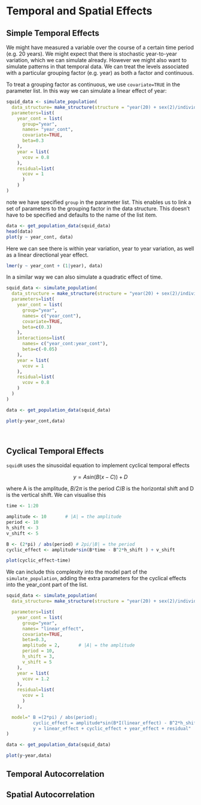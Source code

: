 # Temporal and Spatial Effects

## Simple Temporal Effects

We might have measured a variable over the course of a certain time period (e.g. 20 years). We might expect that there is stochastic year-to-year variation, which we can simulate already. However we might also want to simulate patterns in that temporal data. We can treat the levels associated with a particular grouping factor (e.g. year) as both a factor and continuous.

To treat a grouping factor as continuous, we use `covariate=TRUE` in the parameter list. In this way we can simulate a linear effect of year:
```r
squid_data <- simulate_population( 
  data_structure= make_structure(structure = "year(20) + sex(2)/individual(50)",repeat_obs=20),
  parameters=list(
    year_cont = list(
      group="year",
      names= "year_cont",
      covariate=TRUE,
      beta=0.3
    ),
    year = list(
      vcov = 0.8
    ),
    residual=list(
      vcov = 1
      )
    )
)
```

note we have specified `group` in the parameter list. This enables us to link a set of parameters to the grouping factor in the data structure. This doesn't have to be specified and defaults to the name of the list item.


```r
data <- get_population_data(squid_data)
head(data)
plot(y ~ year_cont, data)
```


Here we can see there is within year variation, year to year variation, as well as a linear directional year effect.
```r
lmer(y ~ year_cont + (1|year), data)
```

In a similar way we can also simulate a quadratic effect of time.

```r
squid_data <- simulate_population(
  data_structure = make_structure(structure = "year(20) + sex(2)/individual(50)",repeat_obs=20),
  parameters=list(
    year_cont = list(
      group="year",
      names= c("year_cont"),
      covariate=TRUE,
      beta=c(0.3)
    ),
    interactions=list(
      names= c("year_cont:year_cont"),
      beta=c(-0.05)
    ),
    year = list(
      vcov = 1
    ),
    residual=list(
      vcov = 0.8
    )
  )
)

data <- get_population_data(squid_data)

plot(y~year_cont,data)
```

<br>

## Cyclical Temporal Effects
`squidR` uses the sinusoidal equation to implement cyclical temporal effects

<div class="alert alert-info">

$$
y = A sin(B(x - C)) + D
$$
</div>

 where A is the amplitude, $B/2\pi$ is the period $C/B$ is the horizontal shift and D is the vertical shift. We can visualise this

```r
 
time <- 1:20

amplitude <- 10       # |A| = the amplitude
period <- 10
h_shift <- 3
v_shift <- 5

B <- (2*pi) / abs(period) # 2pi/|B| = the period 
cyclic_effect <- amplitude*sin(B*time - B^2*h_shift ) + v_shift

plot(cyclic_effect~time)

```


We can include this complexity into the model part of the `simulate_population`, adding the extra parameters for the cyclical effects into the year_cont part of the list.

```r
squid_data <- simulate_population(
  data_structure= make_structure(structure = "year(20) + sex(2)/individual(50)",repeat_obs=1),

  parameters=list(
    year_cont = list(
      group="year",
      names= "linear_effect",
      covariate=TRUE,
      beta=0.3,
      amplitude = 2,       # |A| = the amplitude
      period = 10,
      h_shift = 3,
      v_shift = 5
    ),
    year = list(
      vcov = 1.2
    ),
    residual=list(
      vcov = 1
      )
    ), 

  model=" B =(2*pi) / abs(period);
          cyclic_effect = amplitude*sin(B*I(linear_effect) - B^2*h_shift ) + v_shift;
          y = linear_effect + cyclic_effect + year_effect + residual"
)

data <- get_population_data(squid_data)

plot(y~year,data)


```

## Temporal Autocorrelation {#temporalauto}



## Spatial Autocorrelation {#spatialauto}
